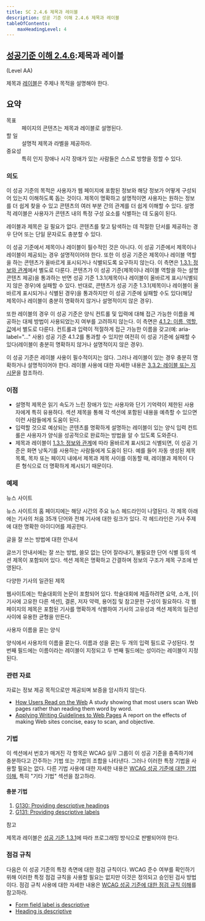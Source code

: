 ```yaml
---
title: SC 2.4.6 제목과 레이블
description: 성공 기준 이해 2.4.6 제목과 레이블
tableOfContents:
    maxHeadingLevel: 4
---
```



## [성공기준 이해 2.4.6](https://w3.org/TR/WCAG22#headings-and-labels):제목과 레이블 

(Level AA)

<Card title="성공 기준(SC)"></Card>

제목과 [레이블](../../../glossary/label)은 주제나 목적을 설명해야 한다.

## 요약

<dl>
<dt>목표</dt>
<dd>페이지의 콘텐츠는 제목과 레이블로 설명된다.</dd>
<dt>할 일</dt>
<dd>설명적 제목과 라벨을 제공하라.</dd>
<dt>중요성</dt>
<dd>특히 인지 장애나 시각 장애가 있는 사람들은 스스로 방향을 정할 수 있다.</dd>
</dl>

### 의도

이 성공 기준의 목적은 사용자가 웹 페이지에 포함된 정보와 해당 정보가 어떻게 구성되어 있는지 이해하도록 돕는 것이다. 제목이 명확하고 설명적이면 사용자는 원하는 정보를 더 쉽게 찾을 수 있고 콘텐츠의 여러 부분 간의 관계를 더 쉽게 이해할 수 있다. 설명적 레이블은 사용자가 콘텐츠 내의 특정 구성 요소를 식별하는 데 도움이 된다.

레이블과 제목은 길 필요가 없다. 콘텐츠를 찾고 탐색하는 데 적절한 단서를 제공하는 경우 단어 또는 단일 문자로도 충분할 수 있다.

이 성공 기준에서 제목이나 레이블이 필수적인 것은 아니다. 이 성공 기준에서 제목이나 레이블이 제공되는 경우 설명적이어야 한다. 또한 이 성공 기준은 제목이나 레이블 역할을 하는 콘텐츠가 올바르게 표시되거나 식별되도록 요구하지 않는다. 이 측면은 [1.3.1: 정보와 관계](info-and-relationships)에서 별도로 다룬다. 콘텐츠가 이 성공 기준(제목이나 레이블 역할을 하는 설명 콘텐츠 제공)을 통과하는 반면 성공 기준 1.3.1(제목이나 레이블이 올바르게 표시/식별되지 않은 경우)에 실패할 수 있다. 반대로, 콘텐츠가 성공 기준 1.3.1(제목이나 레이블이 올바르게 표시되거나 식별된 경우)을 통과하지만 이 성공 기준에 실패할 수도 있다(해당 제목이나 레이블이 충분히 명확하지 않거나 설명적이지 않은 경우).

또한 레이블의 경우 이 성공 기준은 양식 컨트롤 및 입력에 대해 접근 가능한 이름을 제공하는 대체 방법이 사용되었는지 여부를 고려하지 않는다. 이 측면은 [4.1.2: 이름, 역할, 값](name-role-value)에서 별도로 다룬다. 컨트롤과 입력이 적절하게 접근 가능한 이름을 갖고(예: aria-label="…" 사용) 성공 기준 4.1.2를 통과할 수 있지만 여전히 이 성공 기준에 실패할 수 있다(레이블이 충분히 명확하지 않거나 설명적이지 않은 경우).

이 성공 기준은 레이블 사용이 필수적이지는 않다. 그러나 레이블이 있는 경우 충분히 명확하거나 설명적이어야 한다. 레이블 사용에 대한 자세한 내용은 [3.3.2: 레이블 또는 지시문](labels-or-instructions)을 참조하라.

### 이점

*   설명적 제목은 읽기 속도가 느린 장애가 있는 사용자와 단기 기억력이 제한된 사용자에게 특히 유용하다. 섹션 제목을 통해 각 섹션에 포함된 내용을 예측할 수 있으면 이런 사람들에게 도움이 된다.
*   입력할 것으로 예상되는 콘텐츠를 명확하게 설명하는 레이블이 있는 양식 입력 컨트롤은 사용자가 양식을 성공적으로 완료하는 방법을 알 수 있도록 도와준다.
*   제목과 레이블이 [1.3.1: 정보와 관계](info-and-relationships)에 따라 올바르게 표시되고 식별되면, 이 성공 기준은 화면 낭독기를 사용하는 사람들에게 도움이 된다. 예를 들어 자동 생성된 제목 목록, 목차 또는 페이지 내에서 제목과 제목 사이를 이동할 때, 레이블과 제목이 다른 형식으로 더 명확하게 제시되기 때문이다.

### 예제

뉴스 사이트

뉴스 사이트의 홈 페이지에는 해당 시간의 주요 뉴스 헤드라인이 나열된다. 각 제목 아래에는 기사의 처음 35개 단어와 전체 기사에 대한 링크가 있다. 각 헤드라인은 기사 주제에 대한 명확한 아이디어를 제공한다.

글을 잘 쓰는 방법에 대한 안내서

글쓰기 안내서에는 잘 쓰는 방법, 쓸모 없는 단어 잘라내기, 불필요한 단어 식별 등의 섹션 제목이 포함되어 있다. 섹션 제목은 명확하고 간결하며 정보의 구조가 제목 구조에 반영된다.

다양한 기사의 일관된 제목

웹사이트에는 학술대회의 논문이 포함되어 있다. 학술대회에 제출하려면 요약, 소개, \[이 기사에 고유한 다른 섹션\], 결론, 저자 약력, 용어집 및 참고문헌 구성이 필요하다. 각 웹 페이지의 제목은 포함된 기사를 명확하게 식별하여 기사의 고유성과 섹션 제목의 일관성 사이에 유용한 균형을 만든다.

사용자 이름을 묻는 양식

양식에서 사용자의 이름을 묻는다. 이름과 성을 묻는 두 개의 입력 필드로 구성된다. 첫 번째 필드에는 이름이라는 레이블이 지정되고 두 번째 필드에는 성이라는 레이블이 지정된다.

### 관련 자료

자료는 정보 제공 목적으로만 제공되며 보증을 암시하지 않는다.

*   [How Users Read on the Web](https://www.nngroup.com/articles/how-users-read-on-the-web/) A study showing that most users scan Web pages rather than reading them word by word.
*   [Applying Writing Guidelines to Web Pages](https://www.nngroup.com/articles/applying-writing-guidelines-web-pages/) A report on the effects of making Web sites concise, easy to scan, and objective.

### 기법

이 섹션에서 번호가 매겨진 각 항목은 WCAG 실무 그룹이 이 성공 기준을 충족하기에 충분하다고 간주하는 기법 또는 기법의 조합을 나타낸다. 그러나 이러한 특정 기법을 사용할 필요는 없다. 다른 기법 사용에 대한 자세한 내용은 [WCAG 성공 기준에 대한 기법 이해](understanding-techniques), 특히 "기타 기법" 섹션을 참고하라.

#### 충분 기법

1.  [G130: Providing descriptive headings](https://www.w3.org/WAI/WCAG22/Techniques/general/G130)
2.  [G131: Providing descriptive labels](https://www.w3.org/WAI/WCAG22/Techniques/general/G131)

참고

제목과 레이블은 [성공 기준 1.3.1](info-and-relationships)에 따라 프로그래밍 방식으로 판별되어야 한다.

### 점검 규칙

다음은 이 성공 기준의 특정 측면에 대한 점검 규칙이다. WCAG 준수 여부를 확인하기 위해 이러한 특정 점검 규칙을 사용할 필요는 없지만 이것은 정의되고 승인된 검사 방법이다. 점검 규칙 사용에 대한 자세한 내용은 [WCAG 성공 기준에 대한 점검 규칙 이해](understanding-act-rules.html)를 참고하라.

*   [Form field label is descriptive](https://www.w3.org/WAI/standards-guidelines/act/rules/cc0f0a/proposed/)
*   [Heading is descriptive](https://www.w3.org/WAI/standards-guidelines/act/rules/b49b2e/proposed/)

